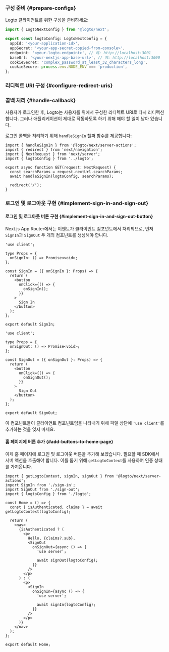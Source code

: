 

### 구성 준비 \{#prepare-configs}

Logto 클라이언트를 위한 구성을 준비하세요:

```ts title="app/logto.ts"
import { LogtoNextConfig } from '@logto/next';

export const logtoConfig: LogtoNextConfig = {
  appId: '<your-application-id>',
  appSecret: '<your-app-secret-copied-from-console>',
  endpoint: '<your-logto-endpoint>', // 예: http://localhost:3001
  baseUrl: '<your-nextjs-app-base-url>', // 예: http://localhost:3000
  cookieSecret: 'complex_password_at_least_32_characters_long',
  cookieSecure: process.env.NODE_ENV === 'production',
};
```

### 리디렉트 URI 구성 \{#configure-redirect-uris}

<SignInFlowSummary />

<AssumingUrl />

<WebConfigureRedirectUris />

### 콜백 처리 \{#handle-callback}

사용자가 로그인한 후, Logto는 사용자를 위에서 구성한 리디렉트 URI로 다시 리디렉션합니다. 그러나 애플리케이션이 제대로 작동하도록 하기 위해 해야 할 일이 남아 있습니다.

로그인 콜백을 처리하기 위해 `handleSignIn` 헬퍼 함수를 제공합니다:

```tsx title="app/callback/route.ts"
import { handleSignIn } from '@logto/next/server-actions';
import { redirect } from 'next/navigation';
import { NextRequest } from 'next/server';
import { logtoConfig } from '../logto';

export async function GET(request: NextRequest) {
  const searchParams = request.nextUrl.searchParams;
  await handleSignIn(logtoConfig, searchParams);

  redirect('/');
}
```

### 로그인 및 로그아웃 구현 \{#implement-sign-in-and-sign-out}

#### 로그인 및 로그아웃 버튼 구현 \{#implement-sign-in-and-sign-out-button}

Next.js App Router에서는 이벤트가 클라이언트 컴포넌트에서 처리되므로, 먼저 `SignIn`과 `SignOut` 두 개의 컴포넌트를 생성해야 합니다.

```tsx title="app/sign-in.tsx"
'use client';

type Props = {
  onSignIn: () => Promise<void>;
};

const SignIn = ({ onSignIn }: Props) => {
  return (
    <button
      onClick={() => {
        onSignIn();
      }}
    >
      Sign In
    </button>
  );
};

export default SignIn;
```

```tsx title="app/sign-out.tsx"
'use client';

type Props = {
  onSignOut: () => Promise<void>;
};

const SignOut = ({ onSignOut }: Props) => {
  return (
    <button
      onClick={() => {
        onSignOut();
      }}
    >
      Sign Out
    </button>
  );
};

export default SignOut;
```

이 컴포넌트들이 클라이언트 컴포넌트임을 나타내기 위해 파일 상단에 `'use client'`를 추가하는 것을 잊지 마세요.

#### 홈 페이지에 버튼 추가 \{#add-buttons-to-home-page}

<ServerActionsTip />

이제 홈 페이지에 로그인 및 로그아웃 버튼을 추가해 보겠습니다. 필요할 때 SDK에서 서버 액션을 호출해야 합니다. 이를 돕기 위해 `getLogtoContext`를 사용하여 인증 상태를 가져옵니다.

```tsx title="app/page.tsx"
import { getLogtoContext, signIn, signOut } from '@logto/next/server-actions';
import SignIn from './sign-in';
import SignOut from './sign-out';
import { logtoConfig } from './logto';

const Home = () => {
  const { isAuthenticated, claims } = await getLogtoContext(logtoConfig);

  return (
    <nav>
      {isAuthenticated ? (
        <p>
          Hello, {claims?.sub},
          <SignOut
            onSignOut={async () => {
              'use server';

              await signOut(logtoConfig);
            }}
          />
        </p>
      ) : (
        <p>
          <SignIn
            onSignIn={async () => {
              'use server';

              await signIn(logtoConfig);
            }}
          />
        </p>
      )}
    </nav>
  );
};

export default Home;
```

<Checkpoint />
